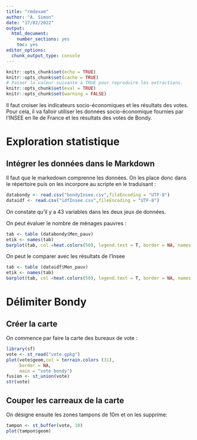 ```yaml
---
title: "rmdexam"
author: "A. Simon"
date: "17/02/2022"
output: 
  html_document: 
    number_sections: yes
    toc: yes
editor_options: 
  chunk_output_type: console
---
```



```r
knitr::opts_chunk$set(echo = TRUE)
knitr::opts_chunk$set(cache = TRUE)
# Passer la valeur suivante à TRUE pour reproduire les extractions.
knitr::opts_chunk$set(eval = TRUE)
knitr::opts_chunk$set(warning = FALSE)
```
Il faut croiser les indicateurs socio-économiques et les résultats des votes. Pour cela, il va falloir utiliser les données socio-économique fournies par l'INSEE en Ile de France et les résultats des votes de Bondy. 

# Exploration statistique

## Intégrer les données dans le Markdown
 Il faut que le markedown comprenne les données. On les place donc dans le répertoire puis on les incorpore au scripte en le traduisant :
 
```r
databondy <- read.csv("bondyInsee.csv",fileEncoding = "UTF-8")
dataidf <- read.csv("idfInsee.csv",fileEncoding = "UTF-8")

```
 
On constate qu'il y a 43 variables dans les deux jeux de données. 

On peut évaluer le nombre de ménages pauvres :

```r
tab <- table (databondy$Men_pauv)
etik <- names(tab)
barplot(tab, col =heat.colors(50), legend.text = T, border = NA, names.arg = names(tab), las = 2, main = "Nombre de ménages pauvres par carreaux de 200m à Bondy")
```

On peut le comparer avec les résultats de l'Insee

```r
tab <- table (dataidf$Men_pauv)
etik <- names(tab)
barplot(tab, col =heat.colors(50), legend.text = T, border = NA, names.arg = names(tab), las = 2, main = "Nombre de ménages pauvres par carreaux de 200m en IDF")
```

# Délimiter Bondy
## Créer la carte

On commence par faire la carte des bureaux de vote :

```r

library(sf)
vote <- st_read("vote.gpkg")
plot(vote$geom,col = terrain.colors (31),
     border = NA,
     main = "vote bondy")
fusion <- st_union(vote)
str(vote)

```

## Couper les carreaux de la carte
On désigne ensuite les zones tampons  de 10m et on les supprime:

```r
tampon <- st_buffer(vote, 10)
plot(tampon$geom)
```

